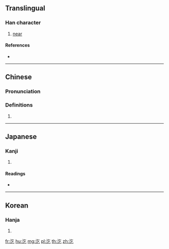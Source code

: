 ==Translingual==

===Han character===
{{Han char|rn=85|rad=水|as=03|sn=6|four=38117|canj=EON|ids=⿰氵乞}}

# [[near]]

====References====
* {{Han ref|kx=0605.080|dkj=17127|dj=0999.010|hdz=31552.050|uh=6C54|ud=27732|bh=C9FD|bd=51709}}

----

==Chinese==
{{zh-forms}}

===Pronunciation===
{{zh-pron
|m=qì
|c=ngat6
|mc=y
|oc=y
|ma=
|cat=prep
}}

===Definitions===
{{zh-hanzi}}

# {{rfdef|lang=zh}}

----

==Japanese==

===Kanji===
{{ja-kanji|grade=|rs=水03}}

# {{defn|lang=ja|sort=水03}}

====Readings====
* {{ja-readings|on=[[きつ]] (kitsu), [[こち]] (kochi)|kun=}}

----

==Korean==

===Hanja===
{{ko-hanja|hangeul=흘|eumhun=|rv=heul|mr=hŭl|y=hul}}

# {{defn|lang=ko|sort=水03}}

[[fr:汔]]
[[hu:汔]]
[[mg:汔]]
[[pl:汔]]
[[th:汔]]
[[zh:汔]]